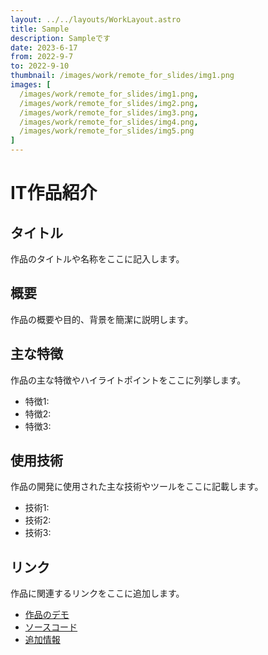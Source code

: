 ```yaml
---
layout: ../../layouts/WorkLayout.astro
title: Sample
description: Sampleです
date: 2023-6-17
from: 2022-9-7
to: 2022-9-10
thumbnail: /images/work/remote_for_slides/img1.png
images: [
  /images/work/remote_for_slides/img1.png,
  /images/work/remote_for_slides/img2.png,
  /images/work/remote_for_slides/img3.png,
  /images/work/remote_for_slides/img4.png,
  /images/work/remote_for_slides/img5.png
]
---
```


# IT作品紹介

## タイトル

作品のタイトルや名称をここに記入します。

## 概要

作品の概要や目的、背景を簡潔に説明します。

## 主な特徴

作品の主な特徴やハイライトポイントをここに列挙します。

- 特徴1: 
- 特徴2: 
- 特徴3: 

## 使用技術

作品の開発に使用された主な技術やツールをここに記載します。

- 技術1:
- 技術2:
- 技術3:

## リンク

作品に関連するリンクをここに追加します。

- [作品のデモ](デモのURL)
- [ソースコード](ソースコードのURL)
- [追加情報](追加情報のURL)
